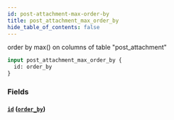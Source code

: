```yaml
---
id: post-attachment-max-order-by
title: post_attachment_max_order_by
hide_table_of_contents: false
---
```



order by max() on columns of table "post_attachment"

```graphql
input post_attachment_max_order_by {
  id: order_by
}
```


### Fields

#### [`id`](#) ([`order_by`](../enums/order-by))






